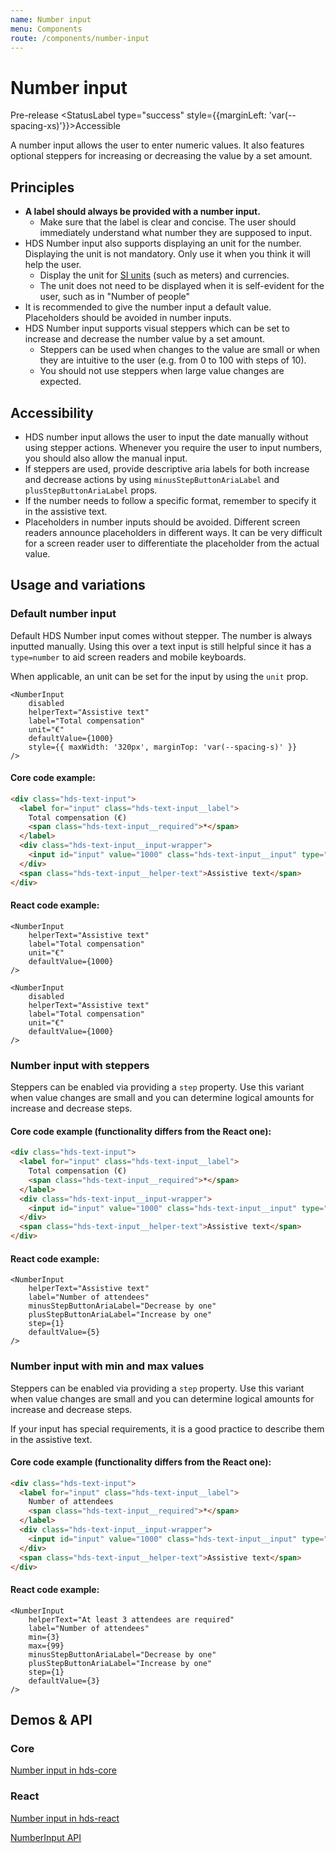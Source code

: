 ```yaml
---
name: Number input
menu: Components
route: /components/number-input
---
```




# Number input

<StatusLabel type="alert">Pre-release</StatusLabel>
<StatusLabel type="success" style={{marginLeft: 'var(--spacing-xs)'}}>Accessible</StatusLabel>

<LargeParagraph>
  A number input allows the user to enter numeric values. It also features optional steppers for increasing or decreasing the value by a set amount.
</LargeParagraph>

## Principles
- **A label should always be provided with a number input.**
    - Make sure that the label is clear and concise. The user should immediately understand what number they are supposed to input.
- HDS Number input also supports displaying an unit for the number. Displaying the unit is not mandatory. Only use it when you think it will help the user.
    - Display the unit for [SI units](https://en.wikipedia.org/wiki/International_System_of_Units) (such as meters) and currencies.
    - The unit does not need to be displayed when it is self-evident for the user, such as in "Number of people"
- It is recommended to give the number input a default value. Placeholders should be avoided in number inputs.
- HDS Number input supports visual steppers which can be set to increase and decrease the number value by a set amount.
    - Steppers can be used when changes to the value are small or when they are intuitive to the user (e.g. from 0 to 100 with steps of 10).
    - You should not use steppers when large value changes are expected.

## Accessibility
- HDS number input allows the user to input the date manually without using stepper actions. Whenever you require the user to input numbers, you should also allow the manual input.
- If steppers are used, provide descriptive aria labels for both increase and decrease actions by using `minusStepButtonAriaLabel` and `plusStepButtonAriaLabel` props.
- If the number needs to follow a specific format, remember to specify it in the assistive text.
- Placeholders in number inputs should be avoided. Different screen readers announce placeholders in different ways. It can be very difficult for a screen reader user to differentiate the placeholder from the actual value.

## Usage and variations

### Default number input
Default HDS Number input comes without stepper. The number is always inputted manually. Using this over a text input is still helpful since it has a `type=number` to aid screen readers and mobile keyboards.

When applicable, an unit can be set for the input by using the `unit` prop.

<Playground>
    <NumberInput
        helperText="Assistive text"
        label="Total compensation"
        unit="€"
        defaultValue={1000}
        style={{ maxWidth: '320px' }}
    />

    <NumberInput
        disabled
        helperText="Assistive text"
        label="Total compensation"
        unit="€"
        defaultValue={1000}
        style={{ maxWidth: '320px', marginTop: 'var(--spacing-s)' }}
    />
</Playground>


#### Core code example:
```html
<div class="hds-text-input">
  <label for="input" class="hds-text-input__label">
    Total compensation (€)
    <span class="hds-text-input__required">*</span>
  </label>
  <div class="hds-text-input__input-wrapper">
    <input id="input" value="1000" class="hds-text-input__input" type="number" placeholder="Placeholder" required />
  </div>
  <span class="hds-text-input__helper-text">Assistive text</span>
</div>
```

#### React code example:
```tsx
<NumberInput
    helperText="Assistive text"
    label="Total compensation"
    unit="€"
    defaultValue={1000}
/>

<NumberInput
    disabled
    helperText="Assistive text"
    label="Total compensation"
    unit="€"
    defaultValue={1000}
/>
```

### Number input with steppers
Steppers can be enabled via providing a `step` property. Use this variant when value changes are small and you can determine logical amounts for increase and decrease steps.

<Playground>
    <NumberInput
        helperText="Assistive text"
        label="Number of attendees"
        minusStepButtonAriaLabel="Decrease by one"
        plusStepButtonAriaLabel="Increase by one"
        step={1}
        defaultValue={5}
        style={{ maxWidth: '320px' }}
    />
</Playground>


#### Core code example (functionality differs from the React one):
```html
<div class="hds-text-input">
  <label for="input" class="hds-text-input__label">
    Total compensation (€)
    <span class="hds-text-input__required">*</span>
  </label>
  <div class="hds-text-input__input-wrapper">
    <input id="input" value="1000" class="hds-text-input__input" type="number" step="1" placeholder="Placeholder" required />
  </div>
  <span class="hds-text-input__helper-text">Assistive text</span>
</div>
```

#### React code example:
```tsx
<NumberInput
    helperText="Assistive text"
    label="Number of attendees"
    minusStepButtonAriaLabel="Decrease by one"
    plusStepButtonAriaLabel="Increase by one"
    step={1}
    defaultValue={5}
/>
```

### Number input with min and max values
Steppers can be enabled via providing a `step` property. Use this variant when value changes are small and you can determine logical amounts for increase and decrease steps.

If your input has special requirements, it is a good practice to describe them in the assistive text.

<Playground>
    <NumberInput
        helperText="At least 3 attendees are required"
        label="Number of attendees"
        min={3}
        max={99}
        minusStepButtonAriaLabel="Decrease by one"
        plusStepButtonAriaLabel="Increase by one"
        step={1}
        defaultValue={3}
        style={{ maxWidth: '320px' }}
    />
</Playground>


#### Core code example (functionality differs from the React one):
```html
<div class="hds-text-input">
  <label for="input" class="hds-text-input__label">
    Number of attendees
    <span class="hds-text-input__required">*</span>
  </label>
  <div class="hds-text-input__input-wrapper">
    <input id="input" value="1000" class="hds-text-input__input" type="number" step="1" min="3" max="99" placeholder="Placeholder" required />
  </div>
  <span class="hds-text-input__helper-text">Assistive text</span>
</div>
```

#### React code example:
```tsx
<NumberInput
    helperText="At least 3 attendees are required"
    label="Number of attendees"
    min={3}
    max={99}
    minusStepButtonAriaLabel="Decrease by one"
    plusStepButtonAriaLabel="Increase by one"
    step={1}
    defaultValue={3}
/>
```

## Demos & API

### Core

[Number input in hds-core](/storybook/core/?path=/story/components-number-input--default)

### React

[Number input in hds-react](/storybook/react/?path=/story/components-numberinput--default)

[NumberInput API](/storybook/react/?path=/docs/components-numberinput--default)
